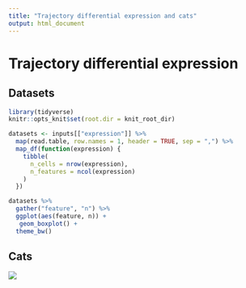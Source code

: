 ```yaml
---
title: "Trajectory differential expression and cats"
output: html_document
---
```


# Trajectory differential expression {.tabset}

## Datasets
```r
library(tidyverse)
knitr::opts_knit$set(root.dir = knit_root_dir)
```

```r
datasets <- inputs[["expression"]] %>% 
  map(read.table, row.names = 1, header = TRUE, sep = ",") %>% 
  map_df(function(expression) {
    tibble(
      n_cells = nrow(expression),
      n_features = ncol(expression)
    )
  })
```

```r
datasets %>% 
  gather("feature", "n") %>% 
  ggplot(aes(feature, n)) +
   geom_boxplot() +
  theme_bw()
```


## Cats 

![](https://images.pexels.com/photos/104827/cat-pet-animal-domestic-104827.jpeg?auto=compress&cs=tinysrgb&h=350)
